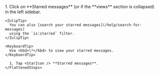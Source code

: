 



<Tabs>
  <TabItem label="Desktop/Web">
    <Steps>
      1. Click on <StarIcon /> **Starred messages**
         (or <StarIcon /> if the **views**
         section is collapsed) in the left sidebar.
    </Steps>

    <ZulipTip>
      You can also [search your starred messages](/help/search-for-messages)
      using the `is:starred` filter.
    </ZulipTip>

    <KeyboardTip>
      Use <kbd>\*</kbd> to view your starred messages.
    </KeyboardTip>
  </TabItem>

  <TabItem label="Mobile">
    <FlattenedSteps>
      <MobileMenu />

      1. Tap <StarIcon /> **Starred messages**.
    </FlattenedSteps>
  </TabItem>
</Tabs>
